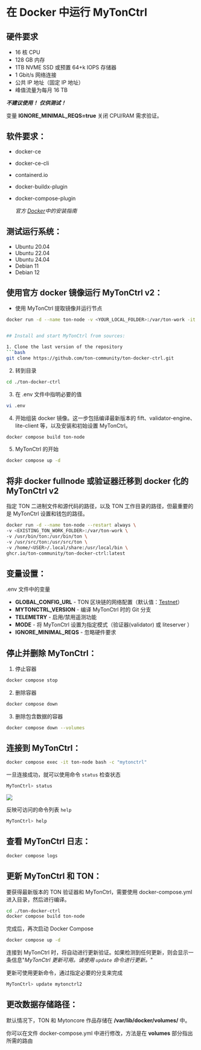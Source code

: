 # 在 Docker 中运行 MyTonCtrl

## 硬件要求

- 16 核 CPU
- 128 GB 内存
- 1TB NVME SSD 或预置 64+k IOPS 存储器
- 1 Gbit/s 网络连接
- 公共 IP 地址（固定 IP 地址）
- 峰值流量为每月 16 TB

***不建议使用！***  ***仅供测试！***

变量 **IGNORE_MINIMAL_REQS=true** 关闭 CPU/RAM 需求验证。

## 软件要求：

- docker-ce
- docker-ce-cli
- containerd.io
- docker-buildx-plugin
- docker-compose-plugin

  *官方 [Docker](https://docs.docker.com/engine/install/)中的安装指南*

## 测试运行系统：

- Ubuntu 20.04
- Ubuntu 22.04
- Ubuntu 24.04
- Debian 11
- Debian 12

## 使用官方 docker 镜像运行 MyTonCtrl v2：

- 使用 MyTonCtrl 提取镜像并运行节点

````bash
docker run -d --name ton-node -v <YOUR_LOCAL_FOLDER>:/var/ton-work -it ghcr.io/ton-community/ton-docker-ctrl:latest


## Install and start MyTonCtrl from sources:

1. Clone the last version of the repository
```bash
git clone https://github.com/ton-community/ton-docker-ctrl.git
````

2. 转到目录

```bash
cd ./ton-docker-ctrl
```

3. 在 .env 文件中指明必要的值

```bash
vi .env
```

4. 开始组装 docker 镜像。这一步包括编译最新版本的 fift、validator-engine、lite-client 等，以及安装和初始设置 MyTonCtrl。

```bash
docker compose build ton-node
```

5. MyTonCtrl 的开始

```bash
docker compose up -d
```

## 将非 docker fullnode 或验证器迁移到 docker 化的 MyTonCtrl v2

指定 TON 二进制文件和源代码的路径，以及 TON 工作目录的路径，但最重要的是 MyTonCtrl 设置和钱包的路径。

```bash
docker run -d --name ton-node --restart always \
-v <EXISTING_TON_WORK_FOLDER>:/var/ton-work \
-v /usr/bin/ton:/usr/bin/ton \
-v /usr/src/ton:/usr/src/ton \
-v /home/<USER>/.local/share:/usr/local/bin \
ghcr.io/ton-community/ton-docker-ctrl:latest
```

## 变量设置：

.env 文件中的变量

- **GLOBAL_CONFIG_URL** - TON 区块链的网络配置（默认值：[Testnet](https://ton.org/testnet-global.config.json)）
- **MYTONCTRL_VERSION** - 编译 MyTonCtrl 时的 Git 分支
- **TELEMETRY** - 启用/禁用遥测功能
- **MODE** - 将 MyTonCtrl 设置为指定模式（验证器(validator) 或 liteserver ）
- **IGNORE_MINIMAL_REQS** - 忽略硬件要求

## 停止并删除 MyTonCtrl：

1. 停止容器

```bash
docker compose stop
```

2. 删除容器

```bash
docker compose down
```

3. 删除包含数据的容器

```bash
docker compose down --volumes
```

## 连接到 MyTonCtrl：

```bash
docker compose exec -it ton-node bash -c "mytonctrl"
```

一旦连接成功，就可以使用命令 `status` 检查状态

```bash
MyTonCtrl> status
```

![](https://raw.githubusercontent.com/ton-blockchain/mytonctrl/master/screens/mytonctrl-status.png)

反映可访问的命令列表 `help`

```bash
MyTonCtrl> help
```

## 查看 MyTonCtrl 日志：

```bash
docker compose logs
```

## 更新 MyTonCtrl 和 TON：

要获得最新版本的 TON 验证器和 MyTonCtrl，需要使用 docker-compose.yml 进入目录，然后进行编译。

```bash
cd ./ton-docker-ctrl
docker compose build ton-node
```

完成后，再次启动 Docker Compose

```bash
docker compose up -d
```

连接到 MyTonCtrl 时，将自动进行更新验证。如果检测到任何更新，则会显示一条信息"*MyTonCtrl 更新可用。请使用 `update` 命令进行更新。*"

更新可使用更新命令，通过指定必要的分支来完成

```bash
MyTonCtrl> update mytonctrl2
```

## 更改数据存储路径：

默认情况下，TON 和 Mytoncore 作品存储在 **/var/lib/docker/volumes/** 中。

你可以在文件 docker-compose.yml 中进行修改，方法是在 **volumes** 部分指出所需的路由
